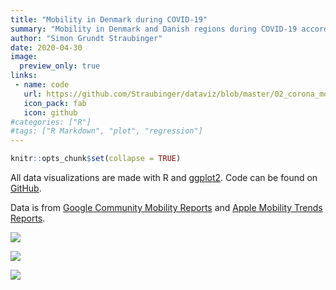 ```yaml
---
title: "Mobility in Denmark during COVID-19"
summary: "Mobility in Denmark and Danish regions during COVID-19 according to Google and Apple data"
author: "Simon Grundt Straubinger"
date: 2020-04-30
image:
  preview_only: true
links:
 - name: code
   url: https://github.com/Straubinger/dataviz/blob/master/02_corona_mobility/corona_mobility.R
   icon_pack: fab
   icon: github
#categories: ["R"]
#tags: ["R Markdown", "plot", "regression"]
---
```


```r
knitr::opts_chunk$set(collapse = TRUE)
```

All data visualizations are made with R and [ggplot2](https://ggplot2.tidyverse.org/). Code can be found on [GitHub](https://github.com/Straubinger/dataviz).

Data is from [Google Community Mobility Reports](https://www.google.com/covid19/mobility/) and [Apple Mobility Trends Reports](https://www.apple.com/covid19/mobility).

![](/dataviz/2020-04-30_corona_mobility/plot_google_mobility.png)

![](/dataviz/2020-04-30_corona_mobility/plot_apple_mobility.png)

![](/dataviz/2020-04-30_corona_mobility/plot_google_mobility_regions.png)